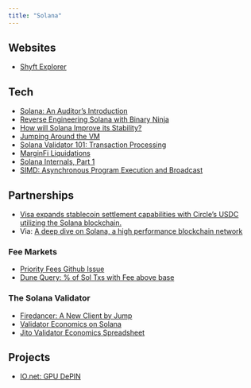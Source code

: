 ```yaml
---
title: "Solana"
---
```


## Websites

- [Shyft Explorer](https://translator.shyft.to/)

## Tech

- [Solana: An Auditor's Introduction](https://osec.io/blog/2022-03-14-solana-security-intro)
- [Reverse Engineering Solana with Binary Ninja](https://osec.io/blog/2022-08-27-reverse-engineering-solana)
- [How will Solana Improve its Stability?](https://medium.com/chorus-one/how-will-solana-improve-its-stability-6d4b0ba41866)
- [Jumping Around the VM](https://osec.io/blog/2023-12-11-jumping-around-in-the-vm)
- [Solana Validator 101: Transaction Processing](https://www.jito.wtf/blog/solana-validator-101-transaction-processing/)
- [MarginFi Liquidations](https://github.com/mrgnlabs/mrgn-ts/tree/main/apps/alpha-liquidator)
- [Solana Internals, Part 1](https://medium.com/@metaproph3t/solana-internals-part-1-449ee68cb4f4)
- [SIMD: Asynchronous Program Execution and Broadcast](https://github.com/solana-foundation/solana-improvement-documents/pull/45)

## Partnerships

- [Visa expands stablecoin settlement capabilities with Circle's USDC utilizing the Solana blockchain.](https://www.businesswire.com/news/home/20230905549860/en/Visa-Expands-Stablecoin-Settlement-Capabilities-to-Merchant-Acquirers)
- Via: [A deep dive on Solana, a high performance blockchain network](https://usa.visa.com/solutions/crypto/deep-dive-on-solana.html)

### Fee Markets

- [Priority Fees Github Issue](https://github.com/solana-labs/solana/issues/22820)
- [Dune Query: % of Sol Txs with Fee above base](https://dune.com/queries/1111217/1898826)

### The Solana Validator

- [Firedancer: A New Client by Jump](https://jumpcrypto.com/jump-crypto-sets-out-to-build-new-validator-client-for-the-solana-blockchain-to-increase-the-throughput-and-reliability-of-the-network/)
- [Validator Economics on Solana](https://medium.com/chorus-one/exploring-validator-economics-on-solana-cb1498a3aef6)
- [Jito Validator Economics Spreadsheet](https://docs.google.com/spreadsheets/d/1JhgBLvZInSGA91GDWYFg_-6CIevCv8RUOe3kgSTm5_M/edit#gid=2134008686)

## Projects

- [IO.net: GPU DePIN](https://io.net/)